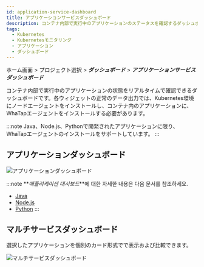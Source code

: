 ```yaml
---
id: application-service-dashboard
title: アプリケーションサービスダッシュボード
description: コンテナ内部で実行中のアプリケーションのステータスを確認するダッシュボードです。
tags:
  - Kubernetes
  - Kubernetesモニタリング
  - アプリケーション
  - ダッシュボード
---
```


ホーム画面 > プロジェクト選択 > **_ダッシュボード_** > **_アプリケーションサービスダッシュボード_**

コンテナ内部で実行中のアプリケーションの状態をリアルタイムで確認できるダッシュボードです。各ウィジェットの正常のデータ出力では、Kubernetes環境にノードエージェントをインストールし、コンテナ内のアプリケーションに、WhaTapエージェントをインストールする必要があります。 

:::note
Java、Node.js、Pythonで開発されたアプリケーションに限り、WhaTapエージェントのインストールをサポートしています。
:::

## アプリケーションダッシュボード

![アプリケーションダッシュボード](https://img.whatap.io/media/images/whatap_kubernetes_application_service_dashboard_app.png)

:::note
**_애플리케이션 대시보드_**에 대한 자세한 내용은 다음 문서를 참조하세요.

-   [Java](../java/dashboard-intro)
-   [Node.js](../nodejs/dashboard-intro)
-   [Python](../python/dashboard-intro)
    :::

## マルチサービスダッシュボード

選択したアプリケーションを個別のカード形式でで表示および比較できます。

![マルチサービスダッシュボード](https://img.whatap.io/media/images/whatap_kubernetes_application_service_dashboard_multiservice.png)
